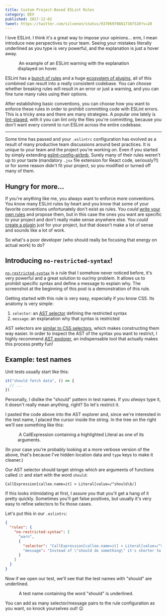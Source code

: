 ```yaml
---
title: Custom Project-Based ESLint Rules
category: DEV
published: 2017-12-02
tweet: https://twitter.com/silvenon/status/937069708817387520?s=20
---
```



I love ESLint. I think it's a great way to impose your opinions... erm, I mean introduce new perspectives to your team. Seeing your mistakes literally underlined as you type is very powerful, and the explanation is just a hover away.

<Figure>
  <Image
    srcId="1_zs1MOwXPd-FcxoQ5RIMvyw_t3axyl"
    originalWidth="2000"
    originalHeight="816"
  />
  <Caption>
    An example of an ESLint warning with the explanation displayed on hover.
  </Caption>
</Figure>

ESLint has a [bunch of rules][rules] and a huge [ecosystem of plugins][plugins], all of this combined can result into a really consistent codebase. You can choose whether breaking rules will result in an error or just a warning, and you can fine tune many rules using their options.

After establishing basic conventions, you can choose how you want to enforce these rules in order to prohibit committing code with ESLint errors. This is a tricky area and there are many strategies. A popular one lately is [lint-staged], with it you can lint only the files you're committing, because you don't want every commit to run ESLint across the entire codebase.

---

Some time has passed and your `.eslintrc` configuration has evolved as a result of many productive team discussions around best practices. It is unique to your team and the project you're working on. Even if you started by simply extending [eslint-config-airbnb], Surely many of their rules weren't up to your taste (mandatory `.jsx` file extension for React code, seriously?!) or for some reason didn't fit your project, so you modified or turned off many of them.

## Hungry for more...

If you're anything like me, you always want to enforce more conventions. You know many ESLint rules by heart and you know that some of your favorite conventions unfortunately don't exist as rules. You _could_ [write your own rules][authoring rules] and propose them, but in this case the ones you want are specific to your project and don't really make sense anywhere else. You _could_ [create a plugin][authoring plugins] just for your project, but that doesn't make a lot of sense and sounds like a lot of work.

So what's a poor developer (who should really be focusing that energy on actual work) to do?

## Introducing `no-restricted-syntax`!

[`no-restricted-syntax`][no-restricted-syntax] is a rule that I somehow never noticed before, it's very powerful and a great solution to our/my problem. It allows us to prohibit specific syntax and define a message to explain why. The screenshot at the beginning of this post is a demonstration of this rule.

Getting started with this rule is very easy, especially if you know CSS. Its anatomy is very simple:

  1. `selector`: an [AST selector][selector] defining the restricted syntax
  2. `message`: an explanation why that syntax is restricted

AST selectors are [similar to CSS selectors][selector-syntax], which makes constructing them way easier. In order to inspect the AST of the syntax you want to restrict, I highly recommend [AST explorer], an indispensable tool that actually makes this process pretty fun!

## Example: test names

Unit tests usually start like this:

```js
it("should fetch data", () => {
  // ...
})
```

Personally, I dislike the "should" pattern in test names. If you _always_ type it, it doesn't really mean anything, right? So let's restrict it.

I pasted the code above into the AST explorer and, since we're interested in the test name, I placed the cursor inside the string. In the tree on the right we'll see something like this:

<Figure>
  <Image
    srcId="1_dTIikih-HgPjxoohx4TFDA_yurtdg"
    originalWidth="1248"
    originalHeight="468"
  />
  <Caption>
    A <InlineCode>CallExpression</InlineCode> containing a highlighted <InlineCode>Literal</InlineCode> as one of its arguments.
  </Caption>
</Figure>

(In your case you're probably looking at a more verbose version of the above, that's because I've hidden location data and `type` keys to make it cleaner.)

Our AST selector should target strings which are arguments of functions called `it` and start with the word `should`:

```
CallExpression[callee.name=it] > Literal[value=/^should\b/]
```

If this looks intimidating at first, I assure you that you'll get a hang of it pretty quickly. Sometimes you'll get false positives, but usually it's very easy to refine selectors to fix those cases.

Let's put this in our `.eslintrc`:

```json
{
  "rules": {
    "no-restricted-syntax": [
      "warn",
      {
        "selector": "CallExpression[callee.name=it] > Literal[value=/^should\\b/]"
        "message": "Instead of \"should do something\" it's shorter to type \"does something\"."
      }
    ]
  }
}
```

Now if we open our test, we'll see that the test names with "should" are underlined.

<Figure>
  <Image
    srcId="1_ixsLwEtNyFOZskm-mAZ7_Q_e3uaud"
    originalWidth="2000"
    originalHeight="300"
  />
  <Caption>
    A test name containing the word "should" is underlined.
  </Caption>
</Figure>

You can add as many selector/message pairs to the rule configuration as you want, so knock yourselves out! 😉

[rules]: https://eslint.org/docs/rules/
[plugins]: https://npms.io/search?q=eslint-plugin
[lint-staged]: https://github.com/okonet/lint-staged
[eslint-config-airbnb]: https://github.com/airbnb/javascript/tree/master/packages/eslint-config-airbnb
[authoring rules]: https://eslint.org/docs/developer-guide/working-with-rules
[authoring plugins]: https://eslint.org/docs/developer-guide/working-with-plugins
[no-restricted-syntax]: https://eslint.org/docs/rules/no-restricted-syntax
[selector]: https://eslint.org/docs/developer-guide/selectors
[selector-syntax]: https://eslint.org/docs/developer-guide/selectors#what-syntax-can-selectors-have
[AST explorer]: https://astexplorer.net/

